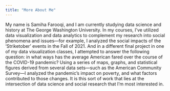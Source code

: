```yaml
---
title: "More About Me"
---
```


My name is Samiha Farooqi, and I am currently studying data science and history at The George Washington University. In my courses, I’ve utilized data visualization and data analytics to complement my research into social phenomena and issues—for example, I analyzed the social impacts of the ‘Striketober’ events in the Fall of 2021. And in a different final project in one of my data visualization classes, I attempted to answer the following question: in what ways has the average American fared over the course of the COVID-19 pandemic? Using a series of maps, graphs, and statistical figures derived from several data sets—such as the American Community Survey—I analyzed the pandemic's impact on poverty, and what factors contributed to those changes. It is this sort of work that lies at the intersection of data science and social research that I'm most interested in.


